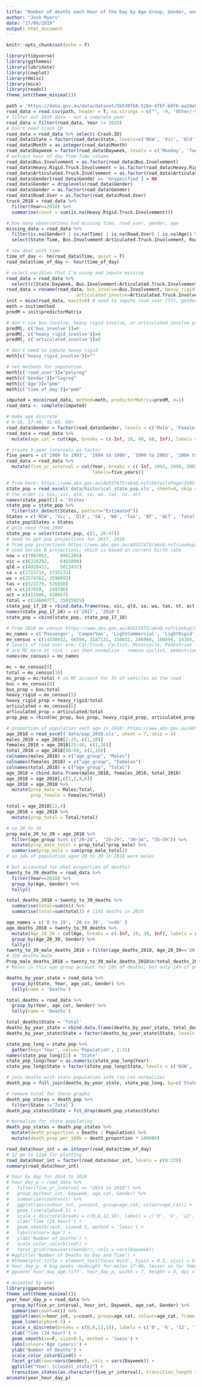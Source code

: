 ```yaml
---
title: "Number of deaths each Hour of the Day by Age Group, Gender, and Day of the Week, animated by Five-Year Interval"
author: "Josh Myers"
date: "17/06/2019"
output: html_document
---
```


```r
knitr::opts_chunk$set(echo = F)
```


```r
library(tidyverse)
library(ggthemes)
library(lubridate)
library(cowplot)
library(Hmisc)
library(mice)
library(readxl)
theme_set(theme_minimal())

path = 'https://data.gov.au/data/dataset/5b530fb8-526e-4fbf-b0f6-aa24e84e4277/resource/fd646fdc-7788-4bea-a736-e4aeb0dd09a8/download/bitre_ardd_fatalities_apr_2019.csv'
road_data = read.csv(path, header = T, na.strings = c("", -9, 'Other/-9'))
# filter out 2019 data - not a complete year
road_data = filter(road_data, Year != 2019)
# Don't need Crash ID
road_data = road_data %>% select(-Crash.ID)
road_data$State = factor(road_data$State, levels=c('NSW', 'Vic', 'Qld', 'WA', 'SA', 'Tas', 'ACT', 'NT'))
road_data$Month = as.integer(road_data$Month)
road_data$Dayweek = factor(road_data$Dayweek, levels = c('Monday', 'Tuesday', 'Wednesday', 'Thursday', 'Friday', 'Saturday', 'Sunday'))
# extract hour of day from Time column
road_data$Bus.Involvement = as.factor(road_data$Bus.Involvement)
road_data$Heavy.Rigid.Truck.Involvement = as.factor(road_data$Heavy.Rigid.Truck.Involvement)
road_data$Articulated.Truck.Involvement = as.factor(road_data$Articulated.Truck.Involvement)
road_data$Gender[road_data$Gender == 'Unspecified'] = NA
road_data$Gender = droplevels(road_data$Gender)
road_data$Gender = as.factor(road_data$Gender)
road_data$Road.User = as.factor(road_data$Road.User)
truck_2018 = road_data %>% 
  filter(Year==2018) %>% 
  summarise(count = sum(is.na(Heavy.Rigid.Truck.Involvement)))

# how many observations had missing time, road_user, gender, age
missing_data = road_data %>% 
  filter(is.na(Gender) | is.na(Time) | is.na(Road.User) | is.na(Age)) %>% 
  select(State:Time, Bus.Involvement:Articulated.Truck.Involvement, Road.User:Age)

# now deal with time
time_of_day <- hm(road_data$Time, quiet = T)
road_data$time_of_day <- hour(time_of_day) 

# select varibles that I'm using and impute missing
road_data = road_data %>% 
  select(c(State:Dayweek, Bus.Involvement:Articulated.Truck.Involvement, Road.User:Age, time_of_day))
road_data = rename(road_data, bus_involve=Bus.Involvement, heavy_rigid_involve=Heavy.Rigid.Truck.Involvement, 
                          articulated_involve=Articulated.Truck.Involvement, road_user=Road.User) 
init = mice(road_data, maxit=0) # need to impute road user (77), gender (22), age (84), time (40)
meth = init$method
predM = init$predictorMatrix

# don't use bus involve, heavy rigid involve, or articulated involve pas predictor variables
predM[, c('bus_involve')]=0
predM[, c('heavy_rigid_involve')]=0
predM[, c('articulated_involve')]=0

# don't need to impute heavy rigid
meth[c('heavy_rigid_involve')]=""

# set methods for imputation
meth[c('road_user')]="polyreg" 
meth[c('Gender')]="logreg" 
meth[c('Age')]="pmm"
meth[c('time_of_day')]="pmm"

imputed = mice(road_data, method=meth, predictorMatrix=predM, m=1)
road_data <- complete(imputed)

# make age discrete
# 0-16, 17-40, 41-60, 60+
road_data$Gender = factor(road_data$Gender, levels = c('Male', 'Female'))
road_data = road_data %>% 
  mutate(age_cat = cut(Age, breaks = c(-Inf, 16, 40, 60, Inf), labels = c('0-16', '17-40', '41-60', '>60'))) 

# create 5-year intervals as factor
five_years = c('1989 to 1993', '1994 to 1998', '1999 to 2003', '2004 to 2008', '2009 to 2013', '2014 to 2018')
road_data = road_data %>% 
  mutate(five_yr_interval = cut(Year, breaks = c(-Inf, 1993, 1998, 2003, 2008, 2013, Inf),
                                labels=five_years)) 

# from here: https://www.abs.gov.au/AUSSTATS/abs@.nsf/DetailsPage/3105.0.65.0012016?OpenDocument
state_pop = read_excel('data/historical_state_pop.xls', sheet=4, skip = 4)
# the order is nsw, vic, qld, sa, wa, tas, nt, act  
names(state_pop)[1] = 'States'
state_pop = state_pop %>% 
  filter(str_detect(States, pattern="Estimated"))
States = c('NSW', 'Vic', 'Qld', 'SA', 'WA', 'Tas', 'NT', 'ACT', 'Total')
state_pop$States = States
# only need from 1989
state_pop = select(state_pop, c(1, 20:47))
# need to get pop projections for 2017, 2018
# from pop projections https://www.abs.gov.au/AUSSTATS/abs@.nsf/Lookup/3222.0Main+Features12017%20(base)%20-%202066?OpenDocument
# used Series B projections, which is based on current birth rate
nsw = c(7867052,	8001204)
vic = c(6320292,	6465890)
qld = c(4928412,	5013437)
sa = c(1723714,	1735172)
wa = c(2574762,	2598092)
tas = c(522279,	526930)
nt = c(247659,	249796)
act = c(411986,	420667)
total = c(24600777,	25015825)
state_pop_17_18 = rbind.data.frame(nsw, vic, qld, sa, wa, tas, nt, act, total)
names(state_pop_17_18) = c('2017', '2018')
state_pop = cbind(state_pop, state_pop_17_18)

# from 2018 mv census https://www.abs.gov.au/AUSSTATS/abs@.nsf/Lookup/9309.0Main+Features131%20Jan%202018?OpenDocument
mv_names = c('Passenger', 'CamperVan', 'LightCommercial', 'LightRigid', 'HeavyRigid', 'Articulated', 'Non-Freight', 'Bus', 'Motorcycle', 'Total')
mv_census = c(14330432, 66594, 3187131, 158032, 346966, 100694, 24165, 98565, 860700,  19173279)    
# levels of road user are: Car/Truck, Cyclist, Motorcycle, Pedestrian - so compine into car/truck/bus vs MC
# are MC more at risk - can then normalize - remove cyclist, pedestrian etc from User
names(mv_census) = mv_names

mc = mv_census[9]
total = mv_census[10]
mc_prop = mc/total # so MC account for 5% of vehicles on the road
bus = mv_census[8]
bus_prop = bus/total
heavy_rigid = mv_census[5]
heavy_rigid_prop = heavy_rigid/total
articulated = mv_census[6]
articulated_prop = articulated/total
prop_pop = rbind(mc_prop, bus_prop, heavy_rigid_prop, articulated_prop)

# proportion of population each age in 2018: https://www.abs.gov.au/AUSSTATS/abs@.nsf/DetailsPage/3101.0Jun%202018?OpenDocument
age_2018 = read_excel('data/pop_2018.xls', sheet = 7, skip = 4)
males_2018 = age_2018[2:23, c(1,10)]
females_2018 = age_2018[25:46, c(1,10)]
total_2018 = age_2018[48:69, c(1,10)]
colnames(males_2018) = c("age_group", "Males")
colnames(females_2018) = c("age_group", "Females")
colnames(total_2018) = c("age_group", "Total")
age_2018 = cbind.data.frame(males_2018, females_2018, total_2018)
age_2018 = age_2018[,c(1,2,4,6)]
age_2018 = age_2018 %>% 
  mutate(prop_male = Males/Total, 
         prop_female = Females/Total)

total = age_2018[22,4]
age_2018 = age_2018 %>% 
  mutate(prop_total = Total/total)

# so 20 to 39 
prop_male_20_to_39 = age_2018 %>% 
  filter(age_group %in% c("20–24",  "25–29", "30–34", "35–39")) %>% 
  mutate(prop_male_total = prop_total*prop_male) %>% 
  summarise(prop_male = sum(prop_male_total)) 
# so 14% of population aged 20 to 39 in 2018 were males

# but accounted for what proportion of deaths?
twenty_to_39_deaths = road_data %>% 
  filter(Year==2018) %>% 
  group_by(Age, Gender) %>% 
  tally() 

total_deaths_2018 = twenty_to_39_deaths %>% 
  summarise(total=sum(n)) %>% 
  summarise(total=sum(total)) # 1141 deaths in 2018

age_names = c('0 to 19', '20 to 39', '>=40' )
age_deaths_2018 = twenty_to_39_deaths %>% 
  mutate(Age_20_39 = cut(Age, breaks = c(-Inf, 19, 39, Inf), labels = age_names)) %>% 
  group_by(Age_20_39, Gender) %>% 
  tally()
twenty_to_39_male_deaths_2018 = filter(age_deaths_2018, Age_20_39=='20 to 39', Gender=='Male') 
# 319 deaths male 
Prop_male_deaths_2018 = twenty_to_39_male_deaths_2018$n/total_deaths_2018$total 
# Males in this age group account for 28% of deaths, but only 14% of population

deaths_by_year_state = road_data %>% 
  group_by(State, Year, age_cat, Gender) %>% 
  tally(name = 'Deaths') 

total_deaths = road_data %>% 
  group_by(Year, age_cat, Gender) %>% 
  tally(name = 'Deaths') 

total_deaths$State = 'Total'
deaths_by_year_state = rbind.data.frame(deaths_by_year_state, total_deaths)
deaths_by_year_state$State = factor(deaths_by_year_state$State, levels = c('NSW', 'Vic', 'Qld', 'WA', 'SA', 'Tas', 'ACT', 'NT', 'Total'))

state_pop_long = state_pop %>% 
  gather(key='Year', value='Population', 2:31)
names(state_pop_long)[1] = 'State'
state_pop_long$Year = as.numeric(state_pop_long$Year)
state_pop_long$State = factor(state_pop_long$State, levels = c('NSW', 'Vic', 'Qld', 'WA', 'SA', 'Tas', 'ACT', 'NT', 'Total'))

# join deaths with state population info (so can normalize)
death_pop = full_join(deaths_by_year_state, state_pop_long, by=c('State', 'Year'))

# remove total for these graphs
death_pop_states = death_pop %>% 
  filter(State !='Total') 
death_pop_states$State = fct_drop(death_pop_states$State)

# Normalize for state population 
death_pop_states = death_pop_states %>% 
  mutate(death_proportion = Deaths / Population) %>% 
  mutate(death_prop_per_100k = death_proportion * 100000)

road_data$hour_int = as.integer(road_data$time_of_day)  
# 12 pm to 11am for plotting
road_data$hour_int = factor(road_data$hour_int, levels = c(0:23)) 
summary(road_data$hour_int)

# hour by day for 2014 to 2018
# hour_day_p = road_data %>% 
#   filter(five_yr_interval == "2014 to 2018") %>% 
#   group_by(hour_int, Dayweek, age_cat, Gender) %>% 
#   summarise(count=n()) %>% 
#   ggplot(aes(x=hour_int, y=count, group=age_cat, colour=age_cat)) +
#   geom_line(alpha=0.5) +
#   scale_x_discrete(breaks = c(0,6,12,18), labels = c('0', '6', '12', '18')) +
#   xlab('Time (24 hour)') +
#   geom_smooth(se=F, size=0.5, method = 'loess') +
#   labs(colour='Age') +
#   ylab('Number of Deaths') +
#   scale_color_colorblind() +
#   facet_grid(rows=vars(Gender), cols = vars(Dayweek)) 
# #ggtitle('Number of Deaths by Day and Time') +
# #theme(plot.title = element_text(face='bold', hjust = 0.5, vjust = 0.5)) 
# hour_day_p  # big peaks ~midnight for males 17-40, lesser so for females
# ggsave('hour_day_age.tiff', hour_day_p, width = 7, height = 4, dpi = 300, units='in')
```

```r
# animated by year
library(gganimate)
theme_set(theme_minimal())
year_hour_day_p = road_data %>% 
  group_by(five_yr_interval, hour_int, Dayweek, age_cat, Gender) %>% 
  summarise(count=n()) %>% 
  ggplot(aes(x=hour_int, y=count, group=age_cat, colour=age_cat, frame = as.character(five_yr_interval))) +
  geom_line(alpha=0.5) +
  scale_x_discrete(breaks = c(0,6,12,18), labels = c('0', '6', '12', '18')) +
  xlab('Time (24 hour)') +
  geom_smooth(se=F, size=0.5, method = 'loess') +
  labs(colour='Age (years)') +
  ylab('Number of Deaths') +
  scale_color_colorblind() +
  facet_grid(rows=vars(Gender), cols = vars(Dayweek)) +
  ggtitle("Year: {closest_state}") +
  transition_states(as.character(five_yr_interval), transition_length = 2, state_length = 1)
animate(year_hour_day_p) 

```



